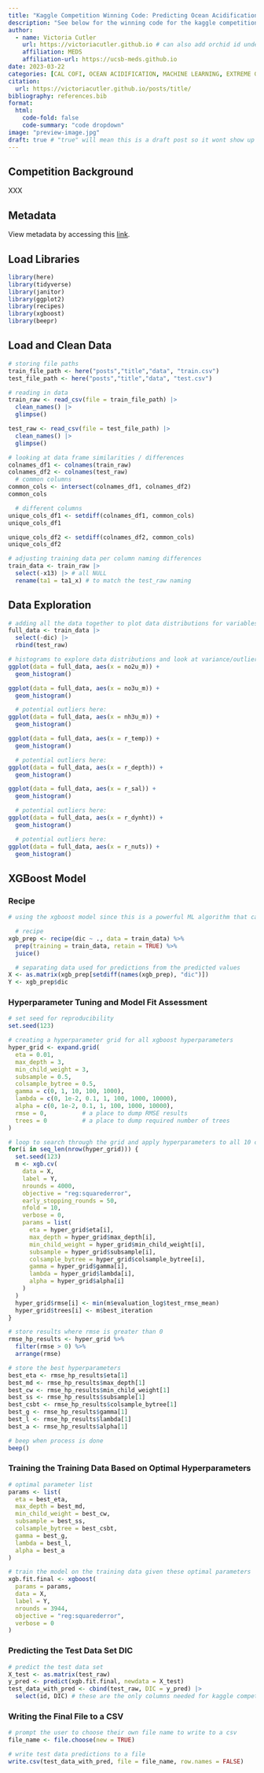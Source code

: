 ```yaml
---
title: "Kaggle Competition Winning Code: Predicting Ocean Acidification"
description: "See below for the winning code for the kaggle competition!"
author:
  - name: Victoria Cutler
    url: https://victoriacutler.github.io # can also add orchid id under here
    affiliation: MEDS 
    affiliation-url: https://ucsb-meds.github.io
date: 2023-03-22
categories: [CAL COFI, OCEAN ACIDIFICATION, MACHINE LEARNING, EXTREME GRADIENT BOOSTING, R]
citation:
  url: https://victoriacutler.github.io/posts/title/
bibliography: references.bib
format:
  html:
    code-fold: false
    code-summary: "code dropdown"
image: "preview-image.jpg"
draft: true # "true" will mean this is a draft post so it wont show up on my site
---
```


## Competition Background

XXX

## Metadata

View metadata by accessing this [link](https://calcofi.org/data/oceanographic-data/bottle-database/).

## Load Libraries

```r
library(here)
library(tidyverse)
library(janitor)
library(ggplot2)
library(recipes)
library(xgboost)
library(beepr)
```

## Load and Clean Data

```r
# storing file paths
train_file_path <- here("posts","title","data", "train.csv")
test_file_path <- here("posts","title","data", "test.csv")

# reading in data
train_raw <- read_csv(file = train_file_path) |> 
  clean_names() |> 
  glimpse()

test_raw <- read_csv(file = test_file_path) |> 
  clean_names() |> 
  glimpse()

# looking at data frame similarities / differences
colnames_df1 <- colnames(train_raw)
colnames_df2 <- colnames(test_raw)
  # common columns
common_cols <- intersect(colnames_df1, colnames_df2)
common_cols

  # different columns
unique_cols_df1 <- setdiff(colnames_df1, common_cols)
unique_cols_df1

unique_cols_df2 <- setdiff(colnames_df2, common_cols)
unique_cols_df2

# adjusting training data per column naming differences
train_data <- train_raw |> 
  select(-x13) |> # all NULL
  rename(ta1 = ta1_x) # to match the test_raw naming
```

## Data Exploration

```r
# adding all the data together to plot data distributions for variables to check for variance / outliers to inform which ML algorithm to use
full_data <- train_data |> 
  select(-dic) |> 
  rbind(test_raw)

# histograms to explore data distributions and look at variance/outliers
ggplot(data = full_data, aes(x = no2u_m)) +
  geom_histogram()

ggplot(data = full_data, aes(x = no3u_m)) +
  geom_histogram()

  # potential outliers here:
ggplot(data = full_data, aes(x = nh3u_m)) +
  geom_histogram()

ggplot(data = full_data, aes(x = r_temp)) +
  geom_histogram()

  # potential outliers here:
ggplot(data = full_data, aes(x = r_depth)) +
  geom_histogram()

ggplot(data = full_data, aes(x = r_sal)) +
  geom_histogram()

  # potential outliers here:
ggplot(data = full_data, aes(x = r_dynht)) +
  geom_histogram()

  # potential outliers here:
ggplot(data = full_data, aes(x = r_nuts)) +
  geom_histogram()
```

## XGBoost Model

### Recipe

```r
# using the xgboost model since this is a powerful ML algorithm that can handle outliers. Code is adapted from: https://bradleyboehmke.github.io/HOML/gbm.html

  # recipe
xgb_prep <- recipe(dic ~ ., data = train_data) %>%
  prep(training = train_data, retain = TRUE) %>%
  juice()

  # separating data used for predictions from the predicted values
X <- as.matrix(xgb_prep[setdiff(names(xgb_prep), "dic")])
Y <- xgb_prep$dic
```

### Hyperparameter Tuning and Model Fit Assessment

```r
# set seed for reproducibility 
set.seed(123)

# creating a hyperparameter grid for all xgboost hyperparameters
hyper_grid <- expand.grid(
  eta = 0.01,
  max_depth = 3, 
  min_child_weight = 3,
  subsample = 0.5, 
  colsample_bytree = 0.5,
  gamma = c(0, 1, 10, 100, 1000),
  lambda = c(0, 1e-2, 0.1, 1, 100, 1000, 10000),
  alpha = c(0, 1e-2, 0.1, 1, 100, 1000, 10000),
  rmse = 0,          # a place to dump RMSE results
  trees = 0          # a place to dump required number of trees
)

# loop to search through the grid and apply hyperparameters to all 10 cv folds
for(i in seq_len(nrow(hyper_grid))) {
  set.seed(123)
  m <- xgb.cv(
    data = X,
    label = Y,
    nrounds = 4000,
    objective = "reg:squarederror",
    early_stopping_rounds = 50, 
    nfold = 10,
    verbose = 0,
    params = list( 
      eta = hyper_grid$eta[i], 
      max_depth = hyper_grid$max_depth[i],
      min_child_weight = hyper_grid$min_child_weight[i],
      subsample = hyper_grid$subsample[i],
      colsample_bytree = hyper_grid$colsample_bytree[i],
      gamma = hyper_grid$gamma[i], 
      lambda = hyper_grid$lambda[i], 
      alpha = hyper_grid$alpha[i]
    ) 
  )
  hyper_grid$rmse[i] <- min(m$evaluation_log$test_rmse_mean)
  hyper_grid$trees[i] <- m$best_iteration
}

# store results where rmse is greater than 0
rmse_hp_results <- hyper_grid %>%
  filter(rmse > 0) %>%
  arrange(rmse)

# store the best hyperparameters
best_eta <- rmse_hp_results$eta[1]
best_md <- rmse_hp_results$max_depth[1]
best_cw <- rmse_hp_results$min_child_weight[1]
best_ss <- rmse_hp_results$subsample[1]
best_csbt <- rmse_hp_results$colsample_bytree[1]
best_g <- rmse_hp_results$gamma[1]
best_l <- rmse_hp_results$lambda[1]
best_a <- rmse_hp_results$alpha[1]

# beep when process is done
beep()
```

### Training the Training Data Based on Optimal Hyperparameters

```r
# optimal parameter list
params <- list(
  eta = best_eta,
  max_depth = best_md,
  min_child_weight = best_cw,
  subsample = best_ss,
  colsample_bytree = best_csbt,
  gamma = best_g,
  lambda = best_l,
  alpha = best_a
)

# train the model on the training data given these optimal parameters
xgb.fit.final <- xgboost(
  params = params,
  data = X,
  label = Y,
  nrounds = 3944,
  objective = "reg:squarederror",
  verbose = 0
)
```

### Predicting the Test Data Set DIC

```r
# predict the test data set
X_test <- as.matrix(test_raw)
y_pred <- predict(xgb.fit.final, newdata = X_test)
test_data_with_pred <- cbind(test_raw, DIC = y_pred) |> 
  select(id, DIC) # these are the only columns needed for kaggle competition
```

### Writing the Final File to a CSV

```r
# prompt the user to choose their own file name to write to a csv
file_name <- file.choose(new = TRUE)

# write test data predictions to a file
write.csv(test_data_with_pred, file = file_name, row.names = FALSE)
```
